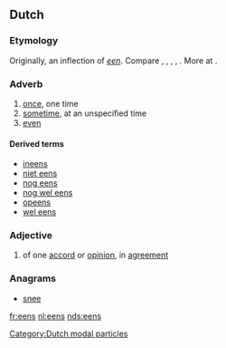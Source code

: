 ==Dutch==
===Etymology===
Originally, an inflection of ''[[een]]''. Compare {{etyl|ofs|-}} {{term|enes|lang=ofs}}, {{term|ens||once|lang=ofs}}, {{etyl|osx|-}} {{term|enes|ēnes|lang=osx}}, {{term|eines||once|tr={{etyl|gml|-}} {{term|einest|lang=gml}}, {{term|ens|ēns|lang=gml}}, {{term|ins|lang=gml}}|lang=osx}}, {{etyl|goh|-}} {{term|einest|einēst|once|tr={{etyl|gmh|-}} {{term|einest|lang=gmh}}, {{term|einst|lang=gmh}}|lang=goh}}. More at {{l|en|once}}.

===Adverb===
{{infl|nl|adverb|cat2=indefinite adverbs}}

# [[once]], one time
# [[sometime]], at an unspecified time
# [[even]]

====Derived terms====
{{top4}}
* [[ineens]]
* [[niet eens]]
* [[nog eens]]
* [[nog wel eens]]
* [[opeens]]
* [[wel eens]]
{{bottom}}

===Adjective===
{{nl-adj|pred}}

# of one [[accord]] or [[opinion]], in [[agreement]]

===Anagrams===
* [[snee#Dutch|snee]]

[[Category:Dutch modal particles]]

[[fr:eens]]
[[nl:eens]]
[[nds:eens]]